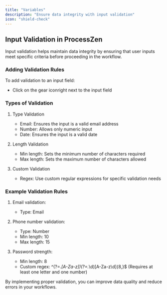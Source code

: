 ```yaml
---
title: "Variables"
description: "Ensure data integrity with input validation"
icon: "shield-check"
---
```


## Input Validation in ProcessZen

Input validation helps maintain data integrity by ensuring that user inputs meet specific criteria before proceeding in the workflow.

### Adding Validation Rules

To add validation to an input field:

- Click on the gear iconright next to the input field

### Types of Validation

1. Type Validation

   - Email: Ensures the input is a valid email address
   - Number: Allows only numeric input
   - Date: Ensures the input is a valid date

2. Length Validation

   - Min length: Sets the minimum number of characters required
   - Max length: Sets the maximum number of characters allowed

3. Custom Validation
   - Regex: Use custom regular expressions for specific validation needs

### Example Validation Rules

1. Email validation:

   - Type: Email

2. Phone number validation:

   - Type: Number
   - Min length: 10
   - Max length: 15

3. Password strength:
   - Min length: 8
   - Custom regex: ^(?=._[A-Za-z])(?=._\d)[A-Za-z\d]{8,}$
     (Requires at least one letter and one number)

By implementing proper validation, you can improve data quality and reduce errors in your workflows.
